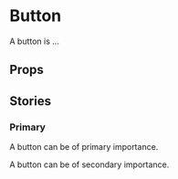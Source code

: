 
<Meta of={ButtonStories} />

# Button

A button is ...

<Primary />

## Props

<Controls />

## Stories

### Primary

A button can be of primary importance.

<Canvas of={ButtonStories.Estandar} />

A button can be of secondary importance.

<Canvas of={ButtonStories.Color} />